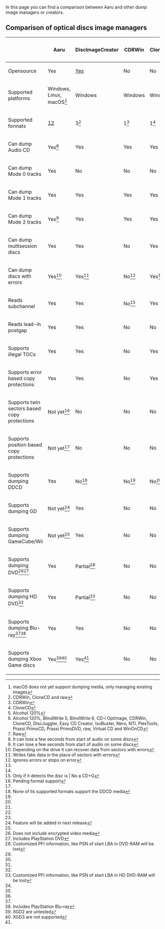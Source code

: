 In this page you can find a comparison between Aaru and other dump image managers or creators.

==Comparison of optical discs image managers==
{|
!
! Aaru
! DiscImageCreator
! CDRWin
! CloneCD
! Alcohol 120%
! IsoBuster
! WinImage
|-
| Opensource
| Yes
| [https://github.com/saramibreak/DiscImageCreator Yes]
| No
| No
| No
| No
| No
|-
| Supported platforms
| Windows, Linux, macOS<ref name="notyetmacos">macOS does not yet support dumping media, only managing existing images</ref>
| Windows
| Windows
| Windows
| Windows
| Windows
| Windows
|-
| Supported formats
| [https://github.com/aaru-dps/Aaru/blob/master/README.md#supported-disk-image-formats-read-and-write 12]
| 3<ref name="discimagecreator">CDRWin, CloneCD and raw</ref>
| 1<ref name="cdrwin">CDRWin</ref>
| 1<ref name="clonecd">CloneCD</ref>
| 1<ref name="alcohol">Alcohol 120%</ref>
| 17<ref name="isobuster">Alcohol 120%, BlindWrite 5, BlindWrite 6, CD-i OptImage, CDRWin, CloneCD, DiscJuggler, Easy CD Creator, IsoBuster, Nero, NTI, PlexTools, Prassi PrimoCD, Prassi PrimoDVD, raw, Virtual CD and WinOnCD</ref>
| 1<ref name="winimage">Raw</ref>
|-
| Can dump Audio CD
| Yes<ref name="audiocd">It can lose a few seconds from start of audio on some discs</ref>
| Yes
| Yes
| Yes
| Yes
| Yes
| No
|-
| Can dump Mode 0 tracks
| Yes
| No
| No
| No
| No
| No
| No
|-
| Can dump Mode 1 tracks
| Yes
| Yes
| Yes
| Yes
| Yes
| Yes
| Yes
|-
| Can dump Mode 2 tracks
| Yes<ref name="audiocd">It can lose a few seconds from start of audio on some discs</ref>
| Yes
| Yes
| Yes
| Yes
| Yes
| Yes
|-
| Can dump multisession discs
| Yes
| Yes
| No
| Yes
| Yes
| Yes
| No
|-
| Can dump discs with errors
| Yes<ref name="partialdata">Depending on the drive it can recover data from sectors with errors</ref>
| Yes<ref name="fakedata">Writes fake data in the place of sectors with errors</ref>
| No<ref name="ignoreerrors">Ignores errors or stops on error</ref>
| Yes<ref name="fakedata"/>
| Yes<ref name="fakedata"/>
| Unknown
| Unknown
|-
| Reads subchannel
| Yes
| Yes
| No<ref name="cdg">Only if it detects the disc is | No
a CD+G</ref>
| Yes
| Yes
| Unknown
| No
|-
| Reads lead-in postgap
| Yes
| Yes
| No
| No
| No
| No
| No
|-
| Supports illegal TOCs
| Yes
| Yes
| No
| Yes
| Yes
| Yes
| No
|-
| Supports error based copy protections
| Yes
| Yes
| No
| Yes
| Yes
| Yes
| No
|-
| Supports twin sectors based copy protections
| Not yet<ref name="pendingformat">Pending format support</ref>
| No
| No
| No
| No
| No
| No
|-
| Supports position based copy protections
| Not yet<ref name="pendingformat"/>
| No
| No
| No
| Yes
| No
| No
|-
| Supports dumping DDCD
| Yes
| No<ref name="noddcd">None of its supported formats support the DDCD media</ref>
| No<ref name="noddcd"/>
| No<ref name="noddcd"/>
| No<ref name="noddcd"/>
| No<ref name="noddcd"/>
| No<ref name="noddcd"/>
|-
| Supports dumping GD
| Not yet<ref name="nextrelease">Feature will be added in next release</ref>
| Yes
| No
| No
| No
| No
| No
|-
| Supports dumping GameCube/Wii
| Not yet<ref name="nextrelease"/>
| Yes
| No
| No
| No
| No
| No
|-
| Supports dumping DVD<ref name="nocrypt">Does not include encrypted video media</ref><ref name="includedvd">Includes PlayStation DVD</ref>
| Yes
| Partial<ref name="losspfi">Customized PFI information, like PSN of start LBA in DVD-RAM will be lost</ref>
| No
| No
| Partial<ref name="losspfi"/>
| Partial<ref name="losspfi"/>
| Partial<ref name="losspfi"/>
|-
| Supports dumping HD DVD<ref name="nocrypt"/>
| Yes
| Partial<ref name="losshdpfi">Customized PFI information, like PSN of start LBA in HD DVD-RAM will be lost</ref>
| No
| No
| Partial<ref name="losshdpfi"/>
| Partial<ref name="losshdpfi"/>
| Partial<ref name="losshdpfi"/>
|-
| Supports dumping Blu-ray<ref name="nocrypt"/><ref name="includebd">Includes PlayStation Blu-ray</ref>
| Yes
| Yes
| No
| No
| Yes
| Yes
| Yes
|-
| Supports dumping Xbox Game discs
| Yes<ref name="xgd2untested">XGD2 are untested</ref><ref name="noxgd3">XGD3 are not supported</ref>
| Yes<ref name="noxgd3"/>
| No
| No
| No
| No
| No
|}

<references>

